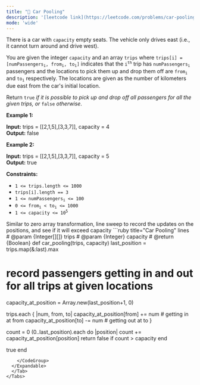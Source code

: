 ```yaml
---
title: "🧀 Car Pooling"
description: '[leetcode link](https://leetcode.com/problems/car-pooling/description/)'
mode: 'wide'
---
```

<Tabs>
  <Tab title="Question" icon="circle-question" iconType="regular">
    <Card>
      <p>There is a car with <code>capacity</code> empty seats. The vehicle only drives east (i.e., it cannot turn around and drive west).</p>  <p>You are given the integer <code>capacity</code> and an array <code>trips</code> where <code>trips[i] = [numPassengers<sub>i</sub>, from<sub>i</sub>, to<sub>i</sub>]</code> indicates that the <code>i<sup>th</sup></code> trip has <code>numPassengers<sub>i</sub></code> passengers and the locations to pick them up and drop them off are <code>from<sub>i</sub></code> and <code>to<sub>i</sub></code> respectively. The locations are given as the number of kilometers due east from the car&#39;s initial location.</p>  <p>Return <code>true</code><em> if it is possible to pick up and drop off all passengers for all the given trips, or </em><code>false</code><em> otherwise</em>.</p>   <p><strong class="example">Example 1:</strong></p>   <strong>Input:</strong> trips = [[2,1,5],[3,3,7]], capacity = 4 <br/> <strong>Output:</strong> false   <p><strong class="example">Example 2:</strong></p>   <strong>Input:</strong> trips = [[2,1,5],[3,3,7]], capacity = 5 <br/> <strong>Output:</strong> true    <p><strong>Constraints:</strong></p>  <ul>  <li><code>1 &lt;= trips.length &lt;= 1000</code></li>  <li><code>trips[i].length == 3</code></li>  <li><code>1 &lt;= numPassengers<sub>i</sub> &lt;= 100</code></li>  <li><code>0 &lt;= from<sub>i</sub> &lt; to<sub>i</sub> &lt;= 1000</code></li>  <li><code>1 &lt;= capacity &lt;= 10<sup>5</sup></code></li> </ul> 
    </Card>
  </Tab>
  <Tab title="Solution" icon="lightbulb" iconType="regular" >
    <Card>
      Similar to zero array transformation, 
line sweep to record the updates on the positions, and see if it will exceed capacity
</Card>
  <Expandable title="code">
    <CodeGroup dropdown>
```ruby title="Car Pooling" lines
# @param {Integer[][]} trips
# @param {Integer} capacity
# @return {Boolean}
def car_pooling(trips, capacity)
  last_position = trips.map(&:last).max

  # record passengers getting in and out for all trips at given locations
  capacity_at_position = Array.new(last_position+1, 0)

  trips.each { |num, from, to|
    capacity_at_position[from] += num # getting in at from
    capacity_at_position[to] -= num # getting out at to
  }

  count = 0
  (0..last_position).each do |position|
    count += capacity_at_position[position]
    return false if count > capacity
  end

  true
end
```
    </CodeGroup>
  </Expandable>
  </Tab>
</Tabs>